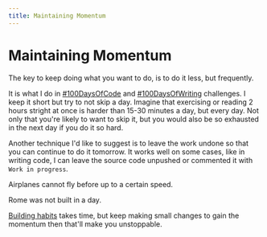 ```yaml
---
title: Maintaining Momentum
---
```


# Maintaining Momentum

The key to keep doing what you want to do, is to do it less, but frequently.

It is what I do in [#100DaysOfCode][1] and [#100DaysOfWriting][2] challenges. I keep it short but try to not skip a day.
Imagine that exercising or reading 2 hours stright at once is harder than 15-30 minutes a day, but every day.
Not only that you're likely to want to skip it, but you would also be so exhausted in the next day if you do it so hard.

Another technique I'd like to suggest is to leave the work undone so that you can continue to do it tomorrow.
It works well on some cases, like in writing code, I can leave the source code unpushed or commented it with `Work in progress`.

Airplanes cannot fly before up to a certain speed.

Rome was not built in a day.

[Building habits][3] takes time, but keep making small changes to gain the momentum then that'll make you unstoppable.

[1]: /100-days-of-code-review
[2]: /100-days-of-writing
[3]: /atomic-habits-book-summary
